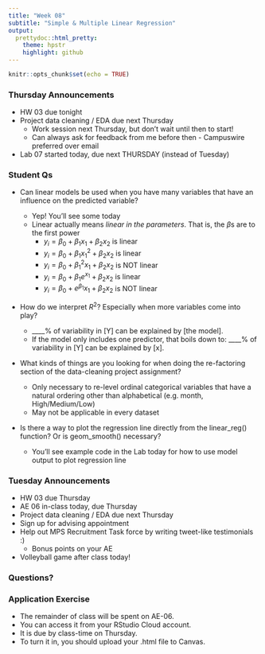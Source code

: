 ```yaml
---
title: "Week 08"
subtitle: "Simple & Multiple Linear Regression"
output: 
  prettydoc::html_pretty:
    theme: hpstr
    highlight: github
---
```


```r
knitr::opts_chunk$set(echo = TRUE)
```

### Thursday Announcements

- HW 03 due tonight
- Project data cleaning / EDA due next Thursday
    + Work session next Thursday, but don't wait until then to start! 
    + Can always ask for feedback from me before then - Campuswire preferred over email
- Lab 07 started today, due next THURSDAY (instead of Tuesday)

### Student Qs

+ Can linear models be used when you have many variables that have an influence on the predicted variable?
    + Yep! You'll see some today
    + Linear actually means *linear in the parameters*. That is, the $\beta$s are to the first power
        + $y_i = \beta_0 + \beta_1x_1 + \beta_2x_2$ is linear
        + $y_i = \beta_0 + \beta_1x_1^2 + \beta_2x_2$ is linear
        + $y_i = \beta_0 + \beta_1^2x_1+ \beta_2x_2$ is NOT linear
        + $y_i = \beta_0 + \beta_1e^{x_1} + \beta_2x_2$ is linear
        + $y_i = \beta_0 + e^{\beta_1}x_1 + \beta_2x_2$ is NOT linear
        
+ How do we interpret $R^2$? Especially when more variables come into play?

    + ____% of variability in [Y] can be explained by [the model]. 
    + If the model only includes one predictor, that boils down to: ____% of variability in [Y] can be explained by [x].

+ What kinds of things are you looking for when doing the re-factoring section of the data-cleaning project assignment?
    + Only necessary to re-level ordinal categorical variables that have a natural ordering other than alphabetical (e.g. month, High/Medium/Low)
    + May not be applicable in every dataset

+ Is there a way to plot the regression line directly from the linear_reg() function? Or is geom_smooth() necessary? 
    + You'll see example code in the Lab today for how to use model output to plot regression line


### Tuesday Announcements

- HW 03 due Thursday
- AE 06 in-class today, due Thursday
- Project data cleaning / EDA due next Thursday
- Sign up for advising appointment
- Help out MPS Recruitment Task force by writing tweet-like testimonials :) 
    + Bonus points on your AE 
- Volleyball game after class today!

### Questions?


### Application Exercise

- The remainder of class will be spent on AE-06. 
- You can access it from your RStudio Cloud account. 
- It is due by class-time on Thursday. 
- To turn it in, you should upload your .html file to Canvas.